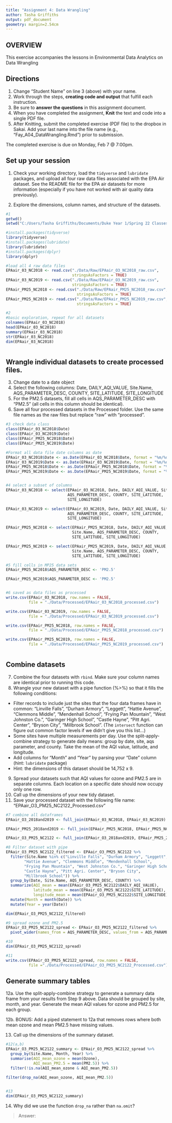 ```yaml
---
title: "Assignment 4: Data Wrangling"
author: Tasha Griffiths
output: pdf_document
geometry: margin=2.54cm
---
```


## OVERVIEW

This exercise accompanies the lessons in Environmental Data Analytics on Data Wrangling 

## Directions
1. Change "Student Name" on line 3 (above) with your name.
2. Work through the steps, **creating code and output** that fulfill each instruction.
3. Be sure to **answer the questions** in this assignment document.
4. When you have completed the assignment, **Knit** the text and code into a single PDF file.
5. After Knitting, submit the completed exercise (PDF file) to the dropbox in Sakai. Add your last name into the file name (e.g., "Fay_A04_DataWrangling.Rmd") prior to submission.

The completed exercise is due on Monday, Feb 7 @ 7:00pm.

## Set up your session 
1. Check your working directory, load the `tidyverse` and `lubridate` packages, and upload all four raw data files associated with the EPA Air dataset. See the README file for the EPA air datasets for more information (especially if you have not worked with air quality data previously). 

2. Explore the dimensions, column names, and structure of the datasets. 

```r
#1
getwd()
setwd("C:/Users/Tasha Griffiths/Documents/Duke Year 1/Spring 22 Classes/Environmental Data Analytics/GithubRepos/Environmental_Data_Analytics_2022")

#install.packages(tidyverse)
library(tidyverse)
#install.packages(lubridate)
library(lubridate)
#install.packages(dplyr)
library(dplyr)

#load all 4 raw data files
EPAair_03_NC2018 <- read.csv("./Data/Raw/EPAair_O3_NC2018_raw.csv", 
                             stringsAsFactors = TRUE)
EPAair_03_NC2019 <- read.csv("./Data/Raw/EPAair_O3_NC2019_raw.csv", 
                             stringsAsFactors = TRUE)
EPAair_PM25_NC2018 <- read.csv("./Data/Raw/EPAair_PM25_NC2018_raw.csv", 
                               stringsAsFactors = TRUE)
EPAair_PM25_NC2019 <- read.csv("./Data/Raw/EPAair_PM25_NC2019_raw.csv", 
                               stringsAsFactors = TRUE)

#2
#basic exploration, repeat for all datasets
colnames(EPAair_03_NC2018)
head(EPAair_03_NC2018)
summary(EPAair_03_NC2018)
str(EPAair_03_NC2018)
dim(EPAair_03_NC2018)



```

## Wrangle individual datasets to create processed files.
3. Change date to a date object
4. Select the following columns: Date, DAILY_AQI_VALUE, Site.Name, AQS_PARAMETER_DESC, COUNTY, SITE_LATITUDE, SITE_LONGITUDE
5. For the PM2.5 datasets, fill all cells in AQS_PARAMETER_DESC with "PM2.5" (all cells in this column should be identical).
6. Save all four processed datasets in the Processed folder. Use the same file names as the raw files but replace "raw" with "processed".

```r
#3 check data class 
class(EPAair_03_NC2018$Date)
class(EPAair_03_NC2019$Date)
class(EPAair_PM25_NC2018$Date)
class(EPAair_PM25_NC2019$Date)

#Format all data file date columns as date
EPAair_03_NC2018$Date <- as.Date(EPAair_03_NC2018$Date, format = "%m/%d/%Y")
EPAair_03_NC2019$Date <- as.Date(EPAair_03_NC2019$Date, format = "%m/%d/%Y")
EPAair_PM25_NC2018$Date <- as.Date(EPAair_PM25_NC2018$Date, format = "%m/%d/%Y")
EPAair_PM25_NC2019$Date <- as.Date(EPAair_PM25_NC2019$Date, format = "%m/%d/%Y")


#4 select a subset of columns
EPAair_03_NC2018 <- select(EPAair_03_NC2018, Date, DAILY_AQI_VALUE, Site.Name, 
                           AQS_PARAMETER_DESC, COUNTY, SITE_LATITUDE, 
                           SITE_LONGITUDE)

EPAair_03_NC2019 <- select(EPAair_03_NC2019, Date, DAILY_AQI_VALUE, Site.Name, 
                           AQS_PARAMETER_DESC, COUNTY, SITE_LATITUDE, 
                           SITE_LONGITUDE)

EPAair_PM25_NC2018 <- select(EPAair_PM25_NC2018, Date, DAILY_AQI_VALUE, 
                             Site.Name, AQS_PARAMETER_DESC, COUNTY, 
                             SITE_LATITUDE, SITE_LONGITUDE)

EPAair_PM25_NC2019 <- select(EPAair_PM25_NC2019, Date, DAILY_AQI_VALUE, 
                             Site.Name, AQS_PARAMETER_DESC, COUNTY, 
                             SITE_LATITUDE, SITE_LONGITUDE)

#5 fill cells in MP25 data sets
EPAair_PM25_NC2018$AQS_PARAMETER_DESC <- 'PM2.5'

EPAair_PM25_NC2019$AQS_PARAMETER_DESC <- 'PM2.5'


#6 saved as data files as processed
write.csv(EPAair_03_NC2018, row.names = FALSE, 
          file = "./Data/Processed/EPAair_03_NC2018_processed.csv")

write.csv(EPAair_03_NC2019, row.names = FALSE, 
          file = "./Data/Processed/EPAair_03_NC2019_processed.csv")

write.csv(EPAair_PM25_NC2018, row.names = FALSE, 
          file = "./Data/Processed/EPAair_PM25_NC2018_processed.csv")

write.csv(EPAair_PM25_NC2019, row.names = FALSE, 
          file = "./Data/Processed/EPAair_PM25_NC2019_processed.csv")



```


## Combine datasets
7. Combine the four datasets with `rbind`. Make sure your column names are identical prior to running this code. 
8. Wrangle your new dataset with a pipe function (%>%) so that it fills the following conditions: 

* Filter records to include just the sites that the four data frames have in common: "Linville Falls", "Durham Armory", "Leggett", "Hattie Avenue", "Clemmons Middle", "Mendenhall School", "Frying Pan Mountain", "West Johnston Co.", "Garinger High School", "Castle Hayne", "Pitt Agri. Center", "Bryson City", "Millbrook School". (The `intersect` function can figure out common factor levels if we didn't give you this list...)
* Some sites have multiple measurements per day. Use the split-apply-combine strategy to generate daily means: group by date, site, aqs parameter, and county. Take the mean of the AQI value, latitude, and longitude.
* Add columns for "Month" and "Year" by parsing your "Date" column (hint: `lubridate` package)
* Hint: the dimensions of this dataset should be 14,752 x 9.

9. Spread your datasets such that AQI values for ozone and PM2.5 are in separate columns. Each location on a specific date should now occupy only one row.
10. Call up the dimensions of your new tidy dataset.
11. Save your processed dataset with the following file name: "EPAair_O3_PM25_NC2122_Processed.csv"

```r
#7 combine all dataframes
EPAair_O3_2018and2019 <- full_join(EPAair_03_NC2018, EPAair_03_NC2019)

EPAair_PM25_2018and2019 <- full_join(EPAair_PM25_NC2018, EPAair_PM25_NC2019)

EPAair_O3_PM25_NC2122 <- full_join(EPAair_O3_2018and2019, EPAair_PM25_2018and2019)

#8 Filter dataset with pipe
EPAair_O3_PM25_NC2122_filtered <- EPAair_O3_PM25_NC2122 %>%
  filter(Site.Name %in% c("Linville Falls", "Durham Armory", "Leggett", 
        "Hattie Avenue", "Clemmons Middle", "Mendenhall School", 
        "Frying Pan Mountain", "West Johnston Co.", "Garinger High School",
        "Castle Hayne", "Pitt Agri. Center", "Bryson City", 
        "Millbrook School")) %>%
  group_by(Date, Site.Name, AQS_PARAMETER_DESC, COUNTY) %>%
  summarize(AQI_mean = mean(EPAair_O3_PM25_NC2122$DAILY_AQI_VALUE),
            latitude_mean = mean(EPAair_O3_PM25_NC2122$SITE_LATITUDE),
            longitude_mean = mean(EPAair_O3_PM25_NC2122$SITE_LONGITUDE)) %>%
  mutate(Month = month(Date)) %>%
  mutate(Year = year(Date))

dim(EPAair_O3_PM25_NC2122_filtered)

#9 spread ozone and PM2.5
EPAair_O3_PM25_NC2122_spread <- EPAair_O3_PM25_NC2122_filtered %>%
  pivot_wider(names_from = AQS_PARAMETER_DESC, values_from = AQS_PARAMETER_DESC)

#10
dim(EPAair_O3_PM25_NC2122_spread)

#11
write.csv(EPAair_O3_PM25_NC2122_spread, row.names = FALSE, 
          file ="./Data/Processed/EPAair_O3_PM25_NC2122_Processed.csv")

```


## Generate summary tables
12a. Use the split-apply-combine strategy to generate a summary data frame from your results from Step 9 above. Data should be grouped by site, month, and year. Generate the mean AQI values for ozone and PM2.5 for each group. 

12b. BONUS: Add a piped statement to 12a that removes rows where both mean ozone and mean PM2.5 have missing values. 

13. Call up the dimensions of the summary dataset.


```r
#12(a,b)
EPAair_O3_PM25_NC2122_summary <- EPAair_O3_PM25_NC2122_spread %>%
  group_by(Site.Name, Month, Year) %>%
  summarise(AQI_mean_ozone = mean(Ozone),
            AQI_mean_PM2.5 = mean(PM2.5)) %>%
  filter(!is.na(AQI_mean_ozone & AQI_mean_PM2.5))

filter(drop_na(AQI_mean_ozone, AQI_mean_PM2.5))
  

#13
dim(EPAair_O3_PM25_NC2122_summary)

```

14. Why did we use the function `drop_na` rather than `na.omit`?

> Answer: 
